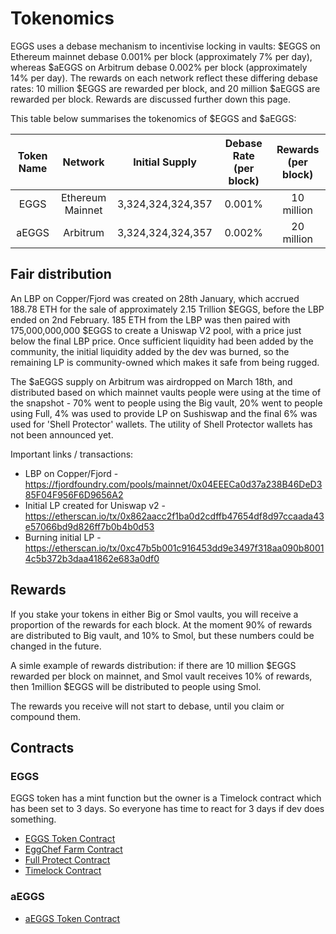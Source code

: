 # Tokenomics

EGGS uses a debase mechanism to incentivise locking in vaults: $EGGS on Ethereum mainnet debase 0.001% per block (approximately 7% per day), 
whereas $aEGGS on Arbitrum debase 0.002% per block (approximately 14% per day). 
The rewards on each network reflect these differing debase rates: 10 million $EGGS are rewarded per block, 
and 20 million $aEGGS are rewarded per block. Rewards are discussed further down this page.

This table below summarises the tokenomics of $EGGS and $aEGGS:

| Token Name | Network          | Initial Supply      | Debase Rate (per block)  | Rewards (per block) |
| :--------: | :--------------: | :-----------------: | :----------------------: | :---------------:   |
| EGGS       | Ethereum Mainnet |  3,324,324,324,357  |  0.001%                  | 10 million          |
| aEGGS      | Arbitrum         |  3,324,324,324,357  |  0.002%                  | 20 million          |


## Fair distribution

An LBP on Copper/Fjord was created on 28th January, which accrued 188.78 ETH for the sale of approximately 2.15 Trillion $EGGS, 
before the LBP ended on 2nd February. 185 ETH from the LBP was then paired with 175,000,000,000 $EGGS to create a Uniswap V2 pool, 
with a price just below the final LBP price. Once sufficient liquidity had been added by the community, 
the initial liquidity added by the dev was burned, so the remaining LP is community-owned which makes it safe from being rugged.

The $aEGGS supply on Arbitrum was airdropped on March 18th, and distributed based on which mainnet vaults people were using 
at the time of the snapshot - 70% went to people using the Big vault, 20% went to people using Full, 4% was used to provide LP on Sushiswap 
and the final 6% was used for 'Shell Protector' wallets. The utility of Shell Protector wallets has not been announced yet.

Important links / transactions:
- LBP on Copper/Fjord - https://fjordfoundry.com/pools/mainnet/0x04EEECa0d37a238B46DeD385F04F956F6D9656A2
- Initial LP created for Uniswap v2 - https://etherscan.io/tx/0x862aacc2f1ba0d2cdffb47654df8d97ccaada43e57066bd9d826ff7b0b4b0d53
- Burning initial LP - https://etherscan.io/tx/0xc47b5b001c916453dd9e3497f318aa090b80014c5b372b3daa41862e683a0df0

## Rewards

If you stake your tokens in either Big or Smol vaults, you will receive a proportion of the rewards for each block. 
At the moment 90% of rewards are distributed to Big vault, and 10% to Smol, but these numbers could be changed in the future.

A simle example of rewards distribution: if there are 10 million $EGGS rewarded per block on mainnet, and Smol vault receives 10% of rewards, 
then 1million $EGGS will be distributed to people using Smol.

The rewards you receive will not start to debase, until you claim or compound them.

## Contracts

### EGGS
EGGS token has a mint function but the owner is a Timelock contract which has been set to 3 days.
So everyone has time to react for 3 days if dev does something.
- [EGGS Token Contract](https://etherscan.io/token/0x2e516ba5bf3b7ee47fb99b09eadb60bde80a82e0)
- [EggChef Farm Contract](https://etherscan.io/address/0xfc6a933a32aa6a382ea06d699a8b788a0bc49fcb)
- [Full Protect Contract](https://etherscan.io/address/0x98d9f08824798d7fd37bd0dd740069baf31c37e7)
- [Timelock Contract](https://etherscan.io/address/0x70dcd5cafdfc982bccafa97091f6bca29859149a)

### aEGGS
- [aEGGS Token Contract](https://arbiscan.io/token/0x2e516ba5bf3b7ee47fb99b09eadb60bde80a82e0)
